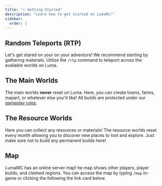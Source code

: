 ```yaml
---
title: "⭐ Getting Started"
description: "Learn how to get started on LumaMC!"
sidebar:
  order: 1
---
```



## Random Teleports (RTP)

Let's get stared on your on your adventure! We recommend starting by gathering materials. Utilize
the `/rtp` command to teleport across the available worlds on Luma.

<CenteredImage src={rtpMenu} alt="In-game RTP Menu" tailwind="w-72" />

## The Main Worlds

The main worlds **never** reset on Luma. Here, you can create towns, farms, mapart, or whatever else
you'd like! All builds are protected under our [gameplay rules](https://lumamc.net/rules).

## The Resource Worlds

Here you can collect any resources or materials! The resource worlds reset every month allowing you
to discover new places to loot and explore. Just make sure not to build any permanent builds here!

## Map

LumaMC has an online server map! he map shows other players, player builds, and claimed regions. You
can access the map by typing `/map` in-game or clicking the following the link card below.

<LinkCard
  title="View Luma's server map!"
  description="map.lumamc.net"
  href="https://map.lumamc.net"
/>
